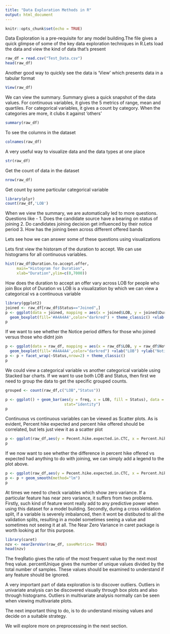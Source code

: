 ```yaml
---
title: "Data Exploration Methods in R"
output: html_document
---
```


```r
knitr::opts_chunk$set(echo = TRUE)
```

Data Exploration is a pre-requisite for any model building.The file gives a quick glimpse of some of the key
data exploration techniques in R.Lets load the data and view the kind of data that's present

```r
raw_df = read.csv("Test_Data.csv")
head(raw_df)
```

Another good way to quickly see the data is 'View' which presents data in a tabular format
```r
View(raw_df)
```

We can view the summary. Summary gives a quick snapshot of the data values. For continuous variables,
it gives the 5 metrics of range, mean and quartiles. For categorical variables, it gives a count by category. When the categories are more, it clubs it against 'others'

```r
summary(raw_df)
```
To see the columns in the dataset

```r
colnames(raw_df)
```

A very useful way to visualize data and the data types at one place

```r
str(raw_df)
```

Get the count of data in the dataset

```r
nrow(raw_df)
```

Get count by some particular categorical variable

```r
library(plyr)
count(raw_df,'LOB')
```

When we view the summary, we are automatically led to more questions.
Questions like -
1. Does the candidate source have a bearing on status of joining
2. Do candidates joining decision get influenced by their notice period
3. How has the joining been across different offered bands

Lets see how we can answer some of these questions using visualizations

Lets first view the historam of the duration to accept. We can use histograms for all continuous variables.

```r
hist(raw_df$Duration.to.accept.offer,
     main="Histogram for Duration", 
     xlab="Duration",ylim=c(0,7000)) 
```

How does the duration to accept an offer vary across LOB for people who join
Box plot of Duration vs LOB is a visualization by which we can view a categorical vs a continuous variable

```r
library(ggplot2)
joined <- raw_df[raw_df$Status=="Joined",]
p <- ggplot(data = joined, mapping = aes(x = joined$LOB, y = joined$Duration.to.accept.offer)) + 
  geom_boxplot(fill='#A4A4A4',color="darkred") + theme_classic() +xlab("LOB") + ylab("Duration")
p
```

If we want to see whether the Notice period differs for those who joined versus those who didnt join

```r
p <- ggplot(data = raw_df, mapping = aes(x = raw_df$LOB, y = raw_df$Notice.period)) + 
  geom_boxplot(fill='#A4A4A4',color="darkred") +xlab("LOB") +ylab("Notice Period")
p <- p + facet_wrap(~Status,nrow=2) + theme_classic()
p
```


We could view a categorical variable vs another categorical variable using Stacked bar charts. If we want to use both LOB and Status, then first we need to group the data to get the specific grouped counts.

```r
grouped <- count(raw_df,c("LOB","Status"))

p <- ggplot() + geom_bar(aes(y = freq, x = LOB, fill = Status), data = grouped,
                          stat="identity")
p

```



Continuous vs continuous variables can be viewed as Scatter plots. As is evident, Percent hike expected and percent hike offered should be correlated, but lets just view it as a scatter plot

```r
p <- ggplot(raw_df,aes(y = Pecent.hike.expected.in.CTC, x = Percent.hike.offered.in.CTC)) + geom_point(color="darkblue") + labs(x="Percent hike offered",y="Percent hike expected")
p
```

If we now want to see whether the difference in percent hike offered vs expected had anything to do with joining, we can simply add a legend to the plot above.

``` r
p <- ggplot(raw_df,aes(y = Pecent.hike.expected.in.CTC, x = Percent.hike.offered.in.CTC)) + geom_point(aes(col=Status)) + labs(x="Percent hike offered",y="Percent hike expected")
p <- p + geom_smooth(method="lm")
p
```


At times we need to check variables which show zero variance. If a particular feature has near zero variance, it suffers from two problems. Firstly, such kind of feature wont really add to any predictive power when using this dataset for a model building. 
Secondly, during a cross validation split, if a variable is severely imbalanced, then it wont be distibuted to all the validation splits, resulting in a model sometimes seeing a value and sometimes not seeing it at all.
The Near Zero Variance in caret package is worth looking at for this purpose.

```r
library(caret)
nzv <- nearZeroVar(raw_df, saveMetrics= TRUE)
head(nzv)
```

The freqRatio gives the ratio of the most frequent value by the next most freq value.
percentUnique gives the number of unique values divided by the total number of samples.
These values should be examined to understand if any feature should be ignored.


A very important part of data exploration is to discover outliers.
Outliers in univariate analysis can be discovered visually through box plots and also through histograms.
Outliers in multivariate analysis normally can be seen when viewing multivariate plots.

The next important thing to do, is to do understand missing values and decide on a suitable strategy.

We will explore more on preprocessing in the next section.